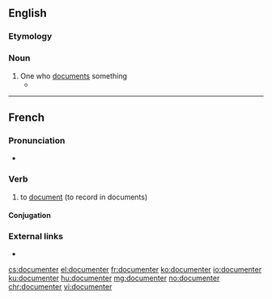 ==English==

===Etymology===
{{suffix|document|er|lang=en}}

===Noun===
{{en-noun}}

# One who [[document]]s something
#* {{quote-news|1988|June 10|Justin Hayford|The Human Radio|Chicago Reader|url=https://securesite.chireader.com/cgi-bin/Archive/abridged2.bat?path=1988/880610/SHERRI
|passage=But Osterman is not merely a '''documenter''', preserving the lost art form of the radio drama.}}

----

==French==

===Pronunciation===
* {{IPA|/dɔ.ky.mɑ̃.te/|lang=fr}}

===Verb===
{{fr-verb}}

# to [[document]] (to record in documents)

====Conjugation====
{{fr-conj-er|document|avoir}}

===External links===
* {{R:TLFi}}

[[cs:documenter]]
[[el:documenter]]
[[fr:documenter]]
[[ko:documenter]]
[[io:documenter]]
[[ku:documenter]]
[[hu:documenter]]
[[mg:documenter]]
[[no:documenter]]
[[chr:documenter]]
[[vi:documenter]]